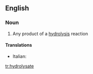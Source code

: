 ==English==

===Noun===
{{en-noun}}

# {{context|chemistry}} Any product of a [[hydrolysis]] reaction

====Translations====
{{trans-top|any product of a hydrolysis reaction}}
* Italian: {{t-|it|idrolizzato|m}}
{{trans-mid}}
{{trans-bottom}}

[[tr:hydrolysate]]